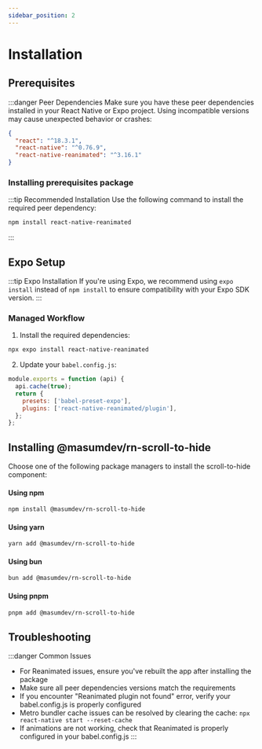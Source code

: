 ```yaml
---
sidebar_position: 2
---
```


# Installation

## Prerequisites

:::danger Peer Dependencies
Make sure you have these peer dependencies installed in your React Native or Expo project. Using incompatible versions may cause unexpected behavior or crashes:

```json
{
  "react": "^18.3.1",
  "react-native": "^0.76.9",
  "react-native-reanimated": "^3.16.1"
}
```

### Installing prerequisites package

:::tip Recommended Installation
Use the following command to install the required peer dependency:

```bash
npm install react-native-reanimated
```
:::

## Expo Setup

:::tip Expo Installation
If you're using Expo, we recommend using `expo install` instead of `npm install` to ensure compatibility with your Expo SDK version.
:::

### Managed Workflow

1. Install the required dependencies:

```bash
npx expo install react-native-reanimated
```

2. Update your `babel.config.js`:

```js
module.exports = function (api) {
  api.cache(true);
  return {
    presets: ['babel-preset-expo'],
    plugins: ['react-native-reanimated/plugin'],
  };
};
```

## Installing @masumdev/rn-scroll-to-hide

Choose one of the following package managers to install the scroll-to-hide component:

#### Using npm

```bash
npm install @masumdev/rn-scroll-to-hide
```

#### Using yarn

```bash
yarn add @masumdev/rn-scroll-to-hide
```

#### Using bun

```bash
bun add @masumdev/rn-scroll-to-hide
```

#### Using pnpm

```bash
pnpm add @masumdev/rn-scroll-to-hide
```

## Troubleshooting

:::danger Common Issues
- For Reanimated issues, ensure you've rebuilt the app after installing the package
- Make sure all peer dependencies versions match the requirements
- If you encounter "Reanimated plugin not found" error, verify your babel.config.js is properly configured
- Metro bundler cache issues can be resolved by clearing the cache: `npx react-native start --reset-cache`
- If animations are not working, check that Reanimated is properly configured in your babel.config.js
:::